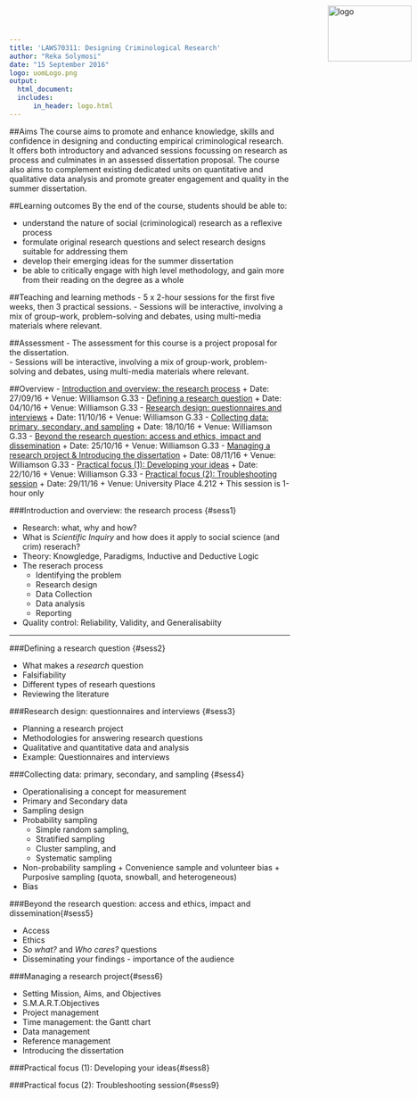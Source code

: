 ```yaml
---
title: 'LAWS70311: Designing Criminological Research'
author: "Reka Solymosi"
date: "15 September 2016"
logo: uomLogo.png
output:
  html_document:
  includes:
      in_header: logo.html
---
```

<img src="uomLogo.png" alt="logo" height="100" width="150" style="position:absolute;top:10px;right:10px;" />

##Aims
The course aims to promote and enhance knowledge, skills and confidence in designing and conducting empirical criminological research. It offers both introductory and advanced sessions focussing on research as process and culminates in an assessed dissertation proposal.
The course also aims to complement existing dedicated units on quantitative and qualitative data analysis and promote greater engagement and quality in the summer dissertation.

##Learning outcomes
By the end of the course, students should be able to:
 
- understand the nature of social (criminological) research as a reflexive process
- formulate original research questions and select research designs suitable for addressing them
- develop their emerging ideas for the summer dissertation
- be able to critically engage with high level methodology, and gain more from their reading on the degree as a whole

##Teaching and learning methods
- 5 x 2-hour sessions for the first five weeks, then 3 practical sessions. 
- Sessions will be interactive, involving a mix of group-work, problem-solving and debates, using multi-media materials where relevant.

##Assessment
- The assessment for this course is a project proposal for the dissertation.  
- Sessions will be interactive, involving a mix of group-work, problem-solving and debates, using multi-media materials where relevant.

##Overview
- [Introduction and overview: the research process](#sess1)
    + Date: 27/09/16
    + Venue: Williamson G.33
- [Defining a research question](#sess2)
    + Date: 04/10/16
    + Venue: Williamson G.33
- [Research design: questionnaires and interviews](#sess3)
    + Date: 11/10/16
    + Venue: Williamson G.33
- [Collecting data: primary, secondary, and sampling](#sess4)
    + Date: 18/10/16
    + Venue: Williamson G.33
- [Beyond the research question: access and ethics, impact and dissemination](#sess5)
    + Date: 25/10/16
    + Venue: Williamson G.33
- [Managing a research project & Introducing the dissertation](#sess6)
    + Date: 08/11/16
    + Venue: Williamson G.33
- [Practical focus (1): Developing your ideas](#sess7)
    + Date: 22/10/16
    + Venue: Williamson G.33
- [Practical focus (2): Troubleshooting session](#sess8)
    + Date: 29/11/16
    + Venue: University Place 4.212
    + This session is 1-hour only

###Introduction and overview: the research process {#sess1}

* Research: what, why and how?
* What is *Scientific Inquiry* and how does it apply to social science (and crim) reserach?
* Theory: Knowgledge, Paradigms, Inductive and Deductive Logic
* The reserach process
    + Identifying the problem
    + Research design
    + Data Collection
    + Data analysis
    + Reporting
 * Quality control: Reliability, Validity, and Generalisabiity 
 

_____________________


###Defining a research question {#sess2}


* What makes a *research* question
* Falsifiability 
* Different types of researh questions
* Reviewing the literature


###Research design: questionnaires and interviews {#sess3}

* Planning a research project
* Methodologies for answering research questions
* Qualitative and quantitative data and analysis
* Example: Questionnaires and interviews

###Collecting data: primary, secondary, and sampling {#sess4}

* Operationalising a concept for measurement
* Primary and Secondary data
* Sampling design
- Probability sampling
     + Simple random sampling,
     + Stratified sampling
     + Cluster sampling, and
     + Systematic sampling 
- Non-probability sampling
      + Convenience sample and volunteer bias
      + Purposive sampling (quota, snowball, and heterogeneous) 
* Bias

###Beyond the research question: access and ethics, impact and dissemination{#sess5}

- Access
- Ethics
- *So what?* and *Who cares?* questions
- Disseminating your findings - importance of the audience

###Managing a research project{#sess6}

- Setting Mission, Aims, and Objectives
- S.M.A.R.T.Objectives
- Project management
- Time management: the Gantt chart
- Data management
- Reference management
- Introducing the dissertation

###Practical focus (1): Developing your ideas{#sess8}

###Practical focus (2): Troubleshooting session{#sess9}

<!--
This is an R Markdown document. Markdown is a simple formatting syntax for authoring HTML, PDF, and MS Word documents. For more details on using R Markdown see <http://rmarkdown.rstudio.com>.

When you click the **Knit** button a document will be generated that includes both content as well as the output of any embedded R code chunks within the document. You can embed an R code chunk like this:

```r
summary(cars)
```

You can also embed plots, for example:

```r
plot(cars)
```

Note that the `echo = FALSE` parameter was added to the code chunk to prevent printing of the R code that generated the plot.
-->

